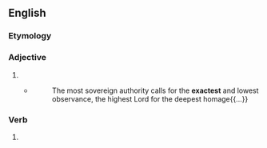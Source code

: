 ==English==

===Etymology===
{{suffix|exact|est|lang=en}}

===Adjective===
{{head|en|superlative adjective}}

# {{en-superlative of|exact}}
#* {{w|Stephen Charnock}}
#*: The most sovereign authority calls for the '''exactest''' and lowest observance, the highest Lord for the deepest homage{{...}}

===Verb===
{{head|en|verb form}}

# {{en-archaic second-person singular of|exact|lang=en}}